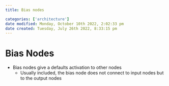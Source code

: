 ```yaml
---
title: Bias nodes

categories: ['architecture']
date modified: Monday, October 10th 2022, 2:02:33 pm
date created: Tuesday, July 26th 2022, 8:33:15 pm
---
```


# Bias Nodes
- Bias nodes give a defaults activation to other nodes
	- Usually included, the bias node does not connect to input nodes but to the output nodes



